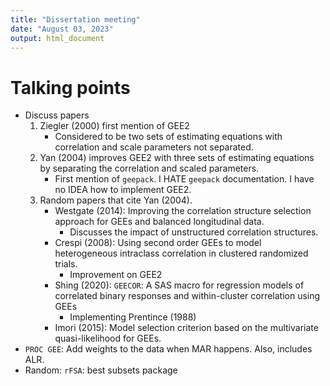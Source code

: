 ```yaml
---
title: "Dissertation meeting"
date: "August 03, 2023"
output: html_document
---
```


# Talking points

- Discuss papers
  1. Ziegler (2000) first mention of GEE2
      - Considered to be two sets of estimating equations with correlation and scale parameters not separated.
  2. Yan (2004) improves GEE2 with three sets of estimating equations by separating the correlation and scaled parameters.
      - First mention of `geepack`. I HATE `geepack` documentation. I have no IDEA how to implement GEE2.
  3. Random papers that cite Yan (2004).
      - Westgate (2014): Improving the correlation structure selection approach for GEEs and balanced longitudinal data.
          - Discusses the impact of unstructured correlation structures.
      - Crespi (2008): Using second order GEEs to model heterogeneous intraclass correlation in clustered randomized trials.
          - Improvement on GEE2
      - Shing (2020): `GEECOR`: A SAS macro for regression models of correlated binary responses and within-cluster correlation using GEEs
          - Implementing Prentince (1988)
      - Imori (2015): Model selection criterion based on the multivariate quasi-likelihood for GEEs.
- `PROC GEE`: Add weights to the data when MAR happens. Also, includes ALR.
- Random: `rFSA`: best subsets package